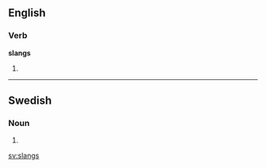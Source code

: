 ==English==

===Verb===
'''slangs'''

# {{third-person singular of|[[slang]]}}

----

==Swedish==

===Noun===
{{infl|sv|noun form}}

# {{genitive of|[[slang#Swedish|slang]]}}

[[sv:slangs]]